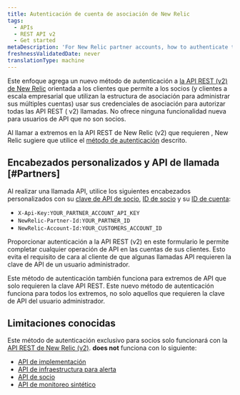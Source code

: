 ```yaml
---
title: Autenticación de cuenta de asociación de New Relic
tags:
  - APIs
  - REST API v2
  - Get started
metaDescription: 'For New Relic partner accounts, how to authenticate to our REST API (v2).'
freshnessValidatedDate: never
translationType: machine
---
```


Este enfoque agrega un nuevo método de autenticación a [la API REST (v2) de New Relic](https://api.newrelic.com/) orientada a los clientes que permite a los socios (y clientes a escala empresarial que utilizan la estructura de asociación para administrar sus múltiples cuentas) usar sus credenciales de asociación para autorizar todas las API REST ( v2) llamadas. No ofrece ninguna funcionalidad nueva para usuarios de API que no son socios.

Al llamar a extremos en la API REST de New Relic (v2) que requieren <InlinePopover type="userKey"/>, New Relic sugiere que utilice el [método de autenticación](/docs/apis/rest-api-v2/requirements/admins-api-key-partnerships#Partners) descrito.

## Encabezados personalizados y API de llamada [#Partners]

Al realizar una llamada API, utilice los siguientes encabezados personalizados con su [clave de API de socio](/docs/accounts-partnerships/partnerships/partner-api/partner-api-reference#the-api-key), [ID de socio](/docs/accounts-partnerships/partnerships/partner-api/partner-api-reference#partner-id) y su [ID de cuenta](/docs/accounts-partnerships/accounts/account-setup/account-id):

* `X-Api-Key:YOUR_PARTNER_ACCOUNT_API_KEY`
* `NewRelic-Partner-Id:YOUR_PARTNER_ID`
* `NewRelic-Account-Id:YOUR_CUSTOMERS_ACCOUNT_ID`

Proporcionar autenticación a la API REST (v2) en este formulario le permite completar cualquier operación de API en las cuentas de sus clientes. Esto evita el requisito de cara al cliente de que algunas llamadas API requieren la clave de API de un usuario administrador.

Este método de autenticación también funciona para extremos de API que solo requieren la clave API REST. Este nuevo método de autenticación funciona para todos los extremos, no solo aquellos que requieren la clave de API del usuario administrador.

## Limitaciones conocidas

Este método de autenticación exclusivo para socios solo funcionará con la [API REST de New Relic (v2)](https://api.newrelic.com/). <DNT>**does not**</DNT> funciona con lo siguiente:

* [API de implementación](/docs/apm/new-relic-apm/maintenance/deployment-notifications#api)
* [API de infraestructura para alerta](/docs/infrastructure/new-relic-infrastructure/infrastructure-alert-conditions/rest-api-calls-new-relic-infrastructure-alerts)
* [API de socio](/docs/accounts-partnerships/partnerships/partner-api/partner-api-reference)
* [API de monitoreo sintético](/docs/apis/synthetics-rest-api/monitor-examples/manage-synthetics-monitors-rest-api)
